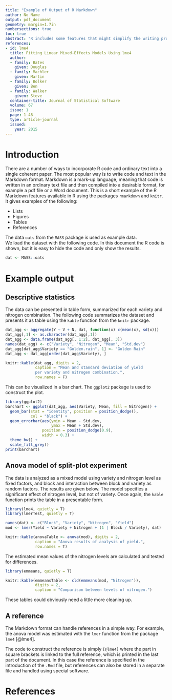 ```yaml
---
title: "Example of Output of R Markdown"
author: No Name
output: pdf_document
geometry: margin=1.7in
numbersections: true
toc: true
abstract: "R includes some features that might simplify the writing process by making it possible to gather data analysis and writing in a single document. This makes it easier to reproduce ones analysis in case the data is changed and to produce presentable papers for self-publishing. This presentation gives a brief example of some of these features."
references:
- id: lme4
  title: Fitting Linear Mixed-Effects Models Using lme4
  author:
  - family: Bates
    given: Douglas
  - family: Machler
    given: Martin
  - family: Bolker
    given: Ben
  - family: Walker
    given: Steve
  container-title: Journal of Statistical Software
  volume: 67
  issue: 1
  page: 1-48
  type: article-journal
  issued:
    year: 2015
---
```


# Introduction

There are a number of ways to incorporate R code and ordinary text into a single coherent paper. The most popular way is to write code and text in the Markdown format. Markdown is a mark-up language, meaning that code is written in an ordinary text file and then compiled into a desirable format, for example a pdf file or a Word document.
This is a short example of the R Markdown features available in R using the packages `rmarkdown` and `knitr`. It gives examples of the following:

- Lists
- Figures
- Tables
- References

The data `oats` from the `MASS` package is used as example data.  
We load the dataset with the following code. In this document the R code is shown, but it is easy to hide the code and only show the results.

```r
dat <- MASS::oats
```

# Example output

## Descriptive statistics

The data can be presented in table form, summarized for each variety and nitrogen combination. The following code summarizes the dataset and presents it as table using the `kable` function from the `knitr` package.

```r
dat_agg <- aggregate(Y ~ V + N, dat, function(x) c(mean(x), sd(x)))
dat_agg[,1] <- as.character(dat_agg[,1])
dat_agg <- data.frame(dat_agg[, 1:2], dat_agg[, 3])
names(dat_agg) <- c("Variety", "Nitrogen", "Mean", "Std.dev")
dat_agg[dat_agg$Variety == "Golden.rain", 1] <- "Golden Rain"
dat_agg <- dat_agg[order(dat_agg$Variety), ]

knitr::kable(dat_agg, digits = 2, 
             caption = "Mean and standard deviation of yield 
             per variety and nitrogen combination.",
             row.names = F)

```

This can be visualized in a bar chart. The `ggplot2` package is used to construct the plot.

```r
library(ggplot2)
barchart <- ggplot(dat_agg, aes(Variety, Mean, fill = Nitrogen)) + 
  geom_bar(stat = "identity", position = position_dodge(), 
           col = "black") +
  geom_errorbar(aes(ymin = Mean - Std.dev,
                    ymax = Mean + Std.dev),
                position = position_dodge(0.9),
                width = 0.3) +
  theme_bw() +
  scale_fill_grey()
print(barchart)
```

## Anova model of split-plot experiment

The data is analyzed as a mixed model using variety and nitrogen level as fixed factors, and block and interaction between block and variety as random factors. The results are given below. The model specifies a significant effect of nitrogen level, but not of variety. Once again, the `kable` function prints the table in a presentable form.

```r
library(lme4, quietly = T)
library(lmerTest, quietly = T)

names(dat) <- c("Block", "Variety", "Nitrogen", "Yield")
mod <- lmer(Yield ~ Variety + Nitrogen + (1 | Block / Variety), dat)

knitr::kable(anovaTable <- anova(mod), digits = 2, 
             caption = "Anova results of analysis of yield.",
             row.names = T)
```

The estimated mean values of the nitrogen levels are calculated and tested for differences.

```r
library(emmeans, quietly = T)

knitr::kable(emmeansTable <- cld(emmeans(mod, "Nitrogen")), 
             digits = 2,
             caption = "Comparison between levels of nitrogen.")
```

These tables could obviously need a little more cleaning up.

## A reference

The Markdown format can handle references in a simple way. For example, the anova model was estimated with the `lmer` function from the package `lme4` [@lme4].

The code to construct the reference is simply `[@lme4]` where the part in square brackets is linked to the full reference, which is printed in the last part of the document. In this case the reference is specified in the introduction of the `.Rmd` file, but references can also be stored in a separate file and handled using special software.

# References